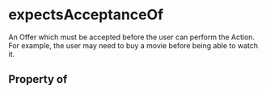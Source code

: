 # expectsAcceptanceOf

An Offer which must be accepted before the user can perform the Action. For example, the user may need to buy a movie before being able to watch it.

## Property of



